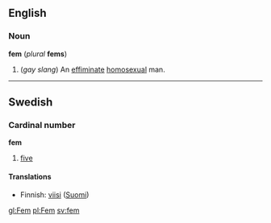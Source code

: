 ==English==
===Noun===
'''fem''' (''plural'' '''fems''')

#(''gay slang'') An [[effiminate]] [[homosexual]] man.

----
==Swedish==
===Cardinal number===
'''fem'''

#[[five]]

====Translations====
*Finnish: [[viisi]] ([[:fi:viisi|Suomi]])

[[gl:Fem]]
[[pl:Fem]]
[[sv:fem]]